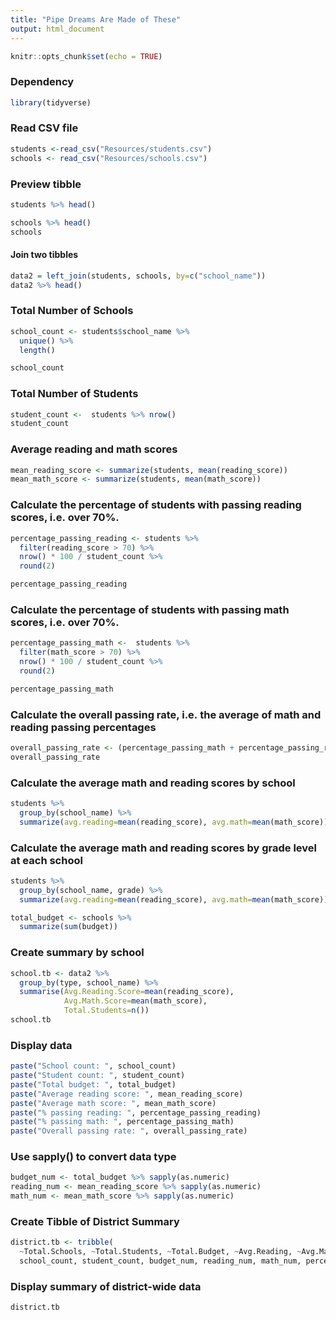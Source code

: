 ```yaml
---
title: "Pipe Dreams Are Made of These"
output: html_document
---
```


```r
knitr::opts_chunk$set(echo = TRUE)
```

### Dependency
```r
library(tidyverse)
```
### Read CSV file
```r
students <-read_csv("Resources/students.csv")
schools <- read_csv("Resources/schools.csv")
```
### Preview tibble
```r
students %>% head()
```
```r
schools %>% head()
schools
```

#### Join two tibbles
```r
data2 = left_join(students, schools, by=c("school_name"))
data2 %>% head()
```

### Total Number of Schools
```r
school_count <- students$school_name %>% 
  unique() %>% 
  length()

school_count
```

### Total Number of Students
```r
student_count <-  students %>% nrow()
student_count
```

### Average reading and math scores
```r
mean_reading_score <- summarize(students, mean(reading_score))
mean_math_score <- summarize(students, mean(math_score))
```
### Calculate the percentage of students with passing reading scores, i.e. over 70%.
```r
percentage_passing_reading <- students %>% 
  filter(reading_score > 70) %>% 
  nrow() * 100 / student_count %>% 
  round(2)

percentage_passing_reading
```
### Calculate the percentage of students with passing math scores, i.e. over 70%.
```r
percentage_passing_math <-  students %>% 
  filter(math_score > 70) %>% 
  nrow() * 100 / student_count %>% 
  round(2)

percentage_passing_math
```
### Calculate the overall passing rate, i.e. the average of math and reading passing percentages
```r
overall_passing_rate <- (percentage_passing_math + percentage_passing_reading) / 2
overall_passing_rate
```

### Calculate the average math and reading scores by school
```r
students %>% 
  group_by(school_name) %>% 
  summarize(avg.reading=mean(reading_score), avg.math=mean(math_score))
```

### Calculate the average math and reading scores by grade level at each school
```r
students %>% 
  group_by(school_name, grade) %>% 
  summarize(avg.reading=mean(reading_score), avg.math=mean(math_score))
```
```r
total_budget <- schools %>% 
  summarize(sum(budget))
```

### Create summary by school
```r
school.tb <- data2 %>% 
  group_by(type, school_name) %>% 
  summarise(Avg.Reading.Score=mean(reading_score), 
            Avg.Math.Score=mean(math_score), 
            Total.Students=n())
school.tb
```


### Display data
```r
paste("School count: ", school_count)
paste("Student count: ", student_count)
paste("Total budget: ", total_budget)
paste("Average reading score: ", mean_reading_score)
paste("Average math score: ", mean_math_score)
paste("% passing reading: ", percentage_passing_reading)
paste("% passing math: ", percentage_passing_math)
paste("Overall passing rate: ", overall_passing_rate)
```

### Use sapply() to convert data type
```r
budget_num <- total_budget %>% sapply(as.numeric)
reading_num <- mean_reading_score %>% sapply(as.numeric)
math_num <- mean_math_score %>% sapply(as.numeric)
```

### Create Tibble of District Summary
```r
district.tb <- tribble(
  ~Total.Schools, ~Total.Students, ~Total.Budget, ~Avg.Reading, ~Avg.Math, ~Percent.Pass.Reading, ~Percent.Pass.Math, ~Overall.Passing, 
  school_count, student_count, budget_num, reading_num, math_num, percentage_passing_reading, percentage_passing_math, overall_passing_rate)
```
### Display summary of district-wide data
```r
district.tb
```